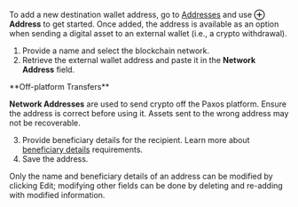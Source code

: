 
To add a new destination wallet address, go to [Addresses](https://dashboard.paxos.com/dashboard/addresses) and use **⊕︎ Address** to get started.
Once added, the address is available as an option when sending a digital asset to an external wallet (i.e., a crypto withdrawal).

<Permissions value="add or delete crypto addresses" />

1. Provide a name and select the blockchain network.
2. Retrieve the external wallet address and paste it in the **Network Address** field.
    
<Warning>
**Off-platform Transfers**

**Network Addresses** are used to send crypto off the Paxos platform.
Ensure the address is correct before using it.
Assets sent to the wrong address may not be recoverable.
</Warning>
    
3. Provide beneficiary details for the recipient. Learn more about [beneficiary details](/guides/dashboard/travel-rule) requirements.
4. Save the address.

Only the name and beneficiary details of an address can be modified by clicking Edit; modifying other fields can be done by deleting and re-adding with modified information.
